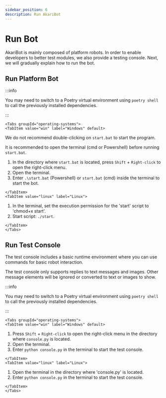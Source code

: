 ```yaml
---
sidebar_position: 6
description: Run AkariBot
---
```



# Run Bot

AkariBot is mainly composed of platform robots. In order to enable developers to better test modules, we also provide a testing console. Next, we will gradually explain how to run the bot.

## Run Platform Bot

:::info

You may need to switch to a Poetry virtual environment using `poetry shell` to call the previously installed dependencies.

:::

```mdx-code-block
<Tabs groupId="operating-systems">
<TabItem value="win" label="Windows" default>
```

We do not recommend double-clicking on `start.bat` to start the program.

It is recommended to open the terminal (cmd or Powershell) before running `start.bat`.

1.  In the directory where `start.bat` is located,  press `Shift` + `Right-click` to open the right-click menu.
2.  Open the terminal.
3.  Enter `.\start.bat` (Powershell) or `start.bat` (cmd) inside the terminal to start the bot.

```mdx-code-block
</TabItem>
<TabItem value="linux" label="Linux">
```

1.  In the terminal, set the execution permission for the 'start' script to 'chmod+x start'.
2.  Start script: `./start`.

```mdx-code-block
</TabItem>
</Tabs>
```

## Run Test Console

The test console includes a basic runtime environment where you can use commands for basic robot interaction.

The test console only supports replies to text messages and images. Other message elements will be ignored or converted to text or images to show.

:::info

You may need to switch to a Poetry virtual environment using `poetry shell` to call the previously installed dependencies.

:::

```mdx-code-block
<Tabs groupId="operating-systems">
<TabItem value="win" label="Windows" default>
```

1.  Press `Shift` + `Right-click` to open the right-click menu in the directory where `console.py` is located. 
2.  Open the terminal.
3.  Enter `python console.py` in the terminal to start the test console.

```mdx-code-block
</TabItem>
<TabItem value="linux" label="Linux">
```

1.  Open the terminal in the directory where 'console.py' is located.
2.  Enter `python console.py` in the terminal to start the test console.

```mdx-code-block
</TabItem>
</Tabs>
```
